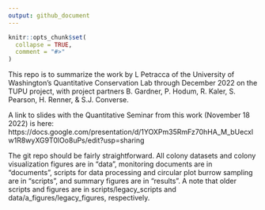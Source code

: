 ```yaml
---
output: github_document
---
```


<!-- README.md is generated from README.Rmd. Please edit that file -->

```r
knitr::opts_chunk$set(
  collapse = TRUE,
  comment = "#>"
)
```

This repo is to summarize the work by L Petracca of the University of Washington's Quantitative Conservation Lab through December 2022 on the TUPU project, with project partners B. Gardner, P. Hodum, R. Kaler, S. Pearson, H. Renner, & S.J. Converse.

A link to slides with the Quantitative Seminar from this work (November 18 2022) is here:
https://docs.google.com/presentation/d/1YOXPm35RmFz70hHA_M_bUecxlw1R8wyXG9T0lOo8uPs/edit?usp=sharing

The git repo should be fairly straightforward. All colony datasets and colony visualization figures are in "data", monitoring documents are in "documents", scripts for data processing and circular plot burrow sampling are in "scripts", and summary figures are in "results". A note that older scripts and figures are in scripts/legacy_scripts and data/a_figures/legacy_figures, respectively. 


